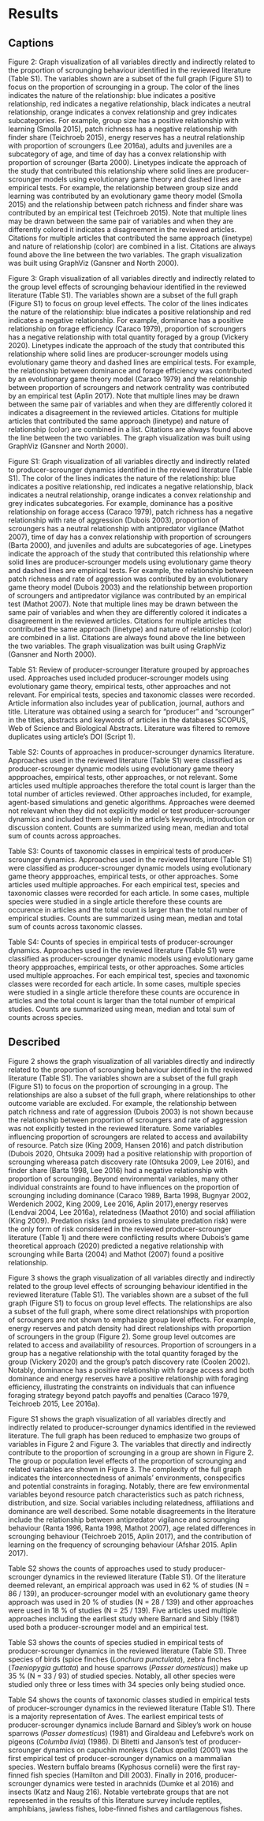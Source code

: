 # Results

## Captions

Figure 2: Graph visualization of all variables directly and indirectly related to the proportion of scrounging behaviour identified in the reviewed literature (Table S1). The variables shown are a subset of the full graph (Figure S1) to focus on the proportion of scrounging in a group. The color of the lines indicates the nature of the relationship: blue indicates a positive relationship, red indicates a negative relationship, black indicates a neutral relationship, orange indicates a convex relationship and grey indicates subcategories. For example, group size has a positive relationship with learning (Smolla 2015), patch richness has a negative relationship with finder share (Teichroeb 2015), energy reserves has a neutral relationship with proportion of scroungers (Lee 2016a), adults and juveniles are a subcategory of age, and time of day has a convex relationship with proportion of scrounger (Barta 2000). Linetypes indicate the approach of the study that contributed this relationship where solid lines are producer-scrounger models using evolutionary game theory and dashed lines are empirical tests. For example, the relationship between group size andd learning was contributed by an evolutionary game theory model (Smolla 2015) and the relationship between patch richness and finder share  was contributed by an empirical test (Teichroeb 2015). Note that multiple lines may be drawn between the same pair of variables and when they are differently colored it indicates a disagreement in the reviewed articles. Citations for multiple articles that contributed the same approach (linetype) and nature of relationship (color) are combined in a list. Citations are always found above the line between the two variables. The graph visualization was built using GraphViz (Gansner and North 2000). 


Figure 3: Graph visualization of all variables directly and indirectly related to the group level effects of scrounging behaviour identified in the reviewed literature (Table S1). The variables shown are a subset of the full graph (Figure S1) to focus on group level effects. The color of the lines indicates the nature of the relationship: blue indicates a positive relationship and red indicates a negative relationship. For example, dominance has a positive relationship on forage efficiency (Caraco 1979), proportion of scroungers has a negative relationship with total quantity foraged by a group (Vickery 2020). Linetypes indicate the approach of the study that contributed this relationship where solid lines are producer-scrounger models using evolutionary game theory and dashed lines are empirical tests. For example, the relationship between dominance and forage efficiency was contributed by an evolutionary game theory model (Caraco 1979) and the relationship between proportion of scroungers and network centrality was contributed by an empirical test (Aplin 2017). Note that multiple lines may be drawn between the same pair of variables and when they are differently colored it indicates a disagreement in the reviewed articles. Citations for multiple articles that contributed the same approach (linetype) and nature of relationship (color) are combined in a list. Citations are always found above the line between the two variables. The graph visualization was built using GraphViz (Gansner and North 2000). 

Figure S1: Graph visualization of all variables directly and indirectly related to producer-scrounger dynamics identified in the reviewed literature (Table S1). The color of the lines indicates the nature of the relationship: blue indicates a positive relationship, red indicates a negative relationship, black indicates a neutral relationship, orange indicates a convex relationship and grey indicates subcategories. For example, dominance has a positive relationship on forage access (Caraco 1979), patch richness has a negative relationship with rate of aggression (Dubois 2003), proportion of scroungers has a neutral relationship with antipredator vigilance (Mathot 2007), time of day has a convex relationship with proportion of scroungers (Barta 2000), and juveniles and adults are subcategories of age. Linetypes indicate the approach of the study that contributed this relationship where solid lines are producer-scrounger models using evolutionary game theory and dashed lines are empirical tests. For example, the relationship between patch richness and rate of aggression was contributed by an evolutionary game theory model (Dubois 2003) and the relationship between proportion of scroungers and antipredator vigilance was contributed by an empirical test (Mathot 2007). Note that multiple lines may be drawn between the same pair of variables and when they are differently colored it indicates a disagreement in the reviewed articles. Citations for multiple articles that contributed the same approach (linetype) and nature of relationship (color) are combined in a list. Citations are always found above the line between the two variables. The graph visualization was built using GraphViz (Gansner and North 2000). 


Table S1: Review of producer-scrounger literature grouped by approaches used. Approaches used included producer-scrounger models using evolutionary game theory, empirical tests, other approaches and not relevant. For empirical tests, species and taxonomic classes were recorded. Article information also includes year of publication, journal, authors and title. Literature was obtained using a search for "producer" and "scrounger" in the titles, abstracts and keywords of articles in the databases SCOPUS, Web of Science and Biological Abstracts. Literature was filtered to remove duplicates using article's DOI (Script 1). 

Table S2: Counts of approaches in producer-scrounger dynamics literature. Approaches used in the reviewed literature (Table S1) were classified as producer-scrounger dynamic models using evolutionary game theory appproaches, empirical tests, other approaches, or not relevant. Some articles used multiple approaches therefore the total count is larger than the total number of articles reviewed. Other approaches included, for example, agent-based simulations and genetic algorithms. Approaches were deemed not relevant when they did not explicitly model or test producer-scrounger dynamics and included them solely in the article's keywords, introduction or discussion content. Counts are summarized using mean, median and total sum of counts across approaches.  

Table S3: Counts of taxonomic classes in empirical tests of producer-scrounger dynamics. Approaches used in the reviewed literature (Table S1) were classified as producer-scrounger dynamic models using evolutionary game theory appproaches, empirical tests, or other approaches. Some articles used multiple approaches. For each empirical test, species and taxonomic classes were recorded for each article. In some cases, multiple species were studied in a single article therefore these counts are occurence in articles and the total count is larger than the total number of empirical studies. Counts are summarized using mean, median and total sum of counts across taxonomic classes.  

Table S4: Counts of species in empirical tests of producer-scrounger dynamics. Approaches used in the reviewed literature (Table S1) were classified as producer-scrounger dynamic models using evolutionary game theory appproaches, empirical tests, or other approaches. Some articles used multiple approaches. For each empirical test, species and taxonomic classes were recorded for each article. In some cases, multiple species were studied in a single article therefore these counts are occurence in articles and the total count is larger than the total number of empirical studies. Counts are summarized using mean, median and total sum of counts across species.  


## Described

Figure 2 shows the graph visualization of all variables directly and indirectly related to the proportion of scrounging behaviour identified in the reviewed literature (Table S1). The variables shown are a subset of the full graph (Figure S1) to focus on the proportion of scrounging in a group. The relationships are also a subset of the full graph, where relationships to other outcome variable are excluded. For example, the relationship between patch richness and rate of aggression (Dubois 2003) is not shown because the relationship between proportion of scroungers and rate of aggression was not explicitly tested in the reviewed literature. Some variables influencing proportion of scroungers are related to access and availability of resource. Patch size (King 2009, Hansen 2016) and patch distribution (Dubois 2020, Ohtsuka 2009) had a positive relationship with proportion of scrounging whereasa patch discovery rate (Ohtsuka 2009, Lee 2016), and finder share (Barta 1998, Lee 2016) had a negative relationship with proportion of scrounging. Beyond environmental variables, many other individual constraints are found to have influences on the proportion of scrounging including dominance (Caraco 1989, Barta 1998, Bugnyar 2002, Werdenich 2002, King 2009, Lee 2016, Aplin 2017),energy reserves (Lendvai 2004, Lee 2016a), relatedness (Maathot 2010) and social affiliation (King 2009). Predation risks (and proxies to simulate predation risk) were the only form of risk considered in the reviewed producer-scrounger literature (Table 1) and there were conflicting results where Dubois's game theoretical approach (2020) predicted a negative relationship with scrounging while Barta (2004) and Mathot (2007) found a positive relationship. 


Figure 3 shows the graph visualization of all variables directly and indirectly related to the group level effects of scrounging behaviour identified in the reviewed literature (Table S1). The variables shown are a subset of the full graph (Figure S1) to focus on group level effects. The relationships are also a subset of the full graph, where some direct relationships with proportion of scroungers are not shown to emphasize group level effects. For example, energy reserves and patch density had direct relationships with proportion of scroungers in the group (Figure 2). Some group level outcomes are related to access and availability of resources. Proportion of scroungers in a group has a negative relationship with the total quantity foraged by the group (Vickery 2020) and the group's patch discovery rate (Coolen 2002). Notably, dominance has a positive relationship with forage access and both dominance and energy reserves have a positive relationship with foraging efficiency, illustrating the constraints on individuals that can influence foraging strategy beyond patch payoffs and penalties (Caraco 1979, Teichroeb 2015, Lee 2016a).



Figure S1 shows the graph visualization of all variables directly and indirectly related to producer-scrounger dynamics identified in the reviewed literature. The full graph has been reduced to emphasize two groups of variables in Figure 2 and Figure 3. The variables that directly and indirectly contribute to the proportion of scrounging in a group are shown in Figure 2. The group or population level effects of the proportion of scrounging and related variables are shown in Figure 3. The complexity of the full graph indicates the interconnectedness of animals' environments, conspecifics and potential constraints in foraging. Notably, there are few environmental variables beyond resource patch characteristics such as  patch richness, distribution, and size. Social variables including relatedness, affiliations and dominance are well described. Some notable disagreements in the literature include the relationship between antipredator vigilance and scrounging behaviour (Ranta 1996, Ranta 1998, Mathot 2007), age related differences in scrounging behaviour (Teichroeb 2015, Aplin 2017), and the contribution of learning on the frequency of scrounging behaviour (Afshar 2015. Aplin 2017). 


Table S2 shows the counts of approaches used to study producer-scrounger dynamics in the reviewed literature (Table S1). Of the literature deemed relevant, an empirical approach was used in 62 % of studies (N = 86 / 139), an producer-scrounger model with an evolutionary game theory approach was used in 20 % of studies (N = 28 / 139) and other approaches were used in 18 % of studies (N = 25 / 139). Five articles used multiple approaches including the earliest study where Barnard and Sibly (1981) used both a producer-scrounger model and an empirical test. 

Table S3 shows the counts of species studied in empirical tests of producer-scrounger dynamics in the reviewed literature (Table S1). Three species of birds (spice finches (*Lonchura punctulata*), zebra finches (*Taeniopygia guttata*) and house sparrows (*Passer domesticus*)) make up 35 % (N = 33 / 93) of studied species. Notably, all other species were studied only three or less times with 34 species only being studied once. 

Table S4 shows the counts of taxonomic classes studied in empirical tests of producer-scrounger dynamics in the reviewed literature (Table S1). There is a majority representation of Aves. The earliest empirical tests of producer-scrounger dynamics include Barnard and Sibley's work on house sparrows (*Passer domesticus*) (1981) and Giraldeau and Lefebvre's work on pigeons (*Columba livia*) (1986). Di Bitetti and Janson's test of producer-scrounger dynamics on capuchin monkeys (*Cebus apella*) (2001) was the first empirical test of producer-scrounger dynamics on a mammalian species. Western buffalo breams (Kyphosus cornelii) were the first ray-finned fish species (Hamilton and Dill 2003). Finally in 2016, producer-scrounger dynamics were tested in arachnids (Dumke et al 2016) and insects (Katz and Naug 216). Notable vertebrate groups that are not represented in the results of this literature survey include reptiles, amphibians, jawless fishes, lobe-finned fishes and cartilagenous fishes. 

